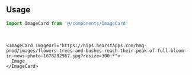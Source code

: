 ```tsx file=<rootDir>/src/components/react/components/ImageCard.tsx title="components/ImageCard.tsx"
```

<br />

## Usage

```ts
import ImageCard from '@/components/ImageCard'
```

<br />

```tsx
<ImageCard imageUrl="https://hips.hearstapps.com/hmg-prod/images/flowers-trees-and-bushes-reach-their-peak-of-full-bloom-in-news-photo-1678292967.jpg?resize=300:*">
  Image
</ImageCard>
```